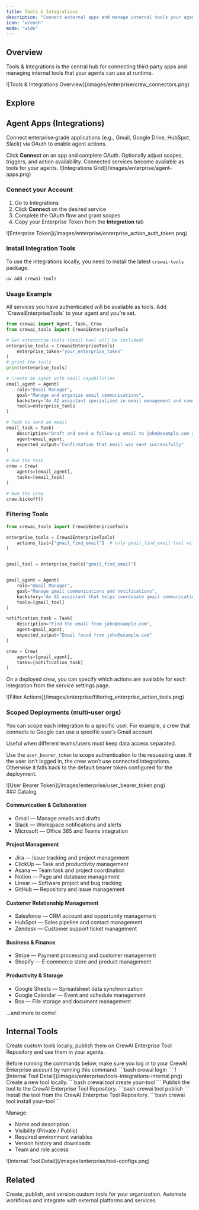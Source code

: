 ```yaml
---
title: Tools & Integrations
description: "Connect external apps and manage internal tools your agents can use."
icon: "wrench"
mode: "wide"
---
```


## Overview

Tools & Integrations is the central hub for connecting third‑party apps and managing internal tools that your agents can use at runtime.

<Frame>
  ![Tools & Integrations Overview](/images/enterprise/crew_connectors.png)
</Frame>

## Explore

<Tabs>
  <Tab title="Integrations" icon="plug">

  ## Agent Apps (Integrations)

  Connect enterprise‑grade applications (e.g., Gmail, Google Drive, HubSpot, Slack) via OAuth to enable agent actions.

  <Steps>
    <Step title="Connect">
      Click <b>Connect</b> on an app and complete OAuth.
    </Step>
    <Step title="Configure">
      Optionally adjust scopes, triggers, and action availability.
    </Step>
    <Step title="Use in Agents">
      Connected services become available as tools for your agents.
    </Step>
  </Steps>

  <Frame>
    ![Integrations Grid](/images/enterprise/agent-apps.png)
  </Frame>

  ### Connect your Account

  1. Go to <Link href="https://app.crewai.com/crewai_plus/connectors">Integrations</Link>
  2. Click <b>Connect</b> on the desired service
  3. Complete the OAuth flow and grant scopes
  4. Copy your Enterprise Token from the <b>Integration</b> tab

  <Frame>
    ![Enterprise Token](/images/enterprise/enterprise_action_auth_token.png)
  </Frame>

  ### Install Integration Tools

  To use the integrations locally, you need to install the latest `crewai-tools` package.

  ```bash
  uv add crewai-tools
  ```

  ### Usage Example

  <Tip>
    All services you have authenticated will be available as tools. Add `CrewaiEnterpriseTools` to your agent and you’re set.
  </Tip>

  ```python
  from crewai import Agent, Task, Crew
  from crewai_tools import CrewaiEnterpriseTools

  # Get enterprise tools (Gmail tool will be included)
  enterprise_tools = CrewaiEnterpriseTools(
      enterprise_token="your_enterprise_token"
  )
  # print the tools
  print(enterprise_tools)

  # Create an agent with Gmail capabilities
  email_agent = Agent(
      role="Email Manager",
      goal="Manage and organize email communications",
      backstory="An AI assistant specialized in email management and communication.",
      tools=enterprise_tools
  )

  # Task to send an email
  email_task = Task(
      description="Draft and send a follow-up email to john@example.com about the project update",
      agent=email_agent,
      expected_output="Confirmation that email was sent successfully"
  )

  # Run the task
  crew = Crew(
      agents=[email_agent],
      tasks=[email_task]
  )

  # Run the crew
  crew.kickoff()
  ```

  ### Filtering Tools

  ```python
  from crewai_tools import CrewaiEnterpriseTools

  enterprise_tools = CrewaiEnterpriseTools(
      actions_list=["gmail_find_email"]  # only gmail_find_email tool will be available
  )


  gmail_tool = enterprise_tools["gmail_find_email"]


  gmail_agent = Agent(
      role="Gmail Manager",
      goal="Manage gmail communications and notifications",
      backstory="An AI assistant that helps coordinate gmail communications.",
      tools=[gmail_tool]
  )

  notification_task = Task(
      description="Find the email from john@example.com",
      agent=gmail_agent,
      expected_output="Email found from john@example.com"
  )

  crew = Crew(
      agents=[gmail_agent],
      tasks=[notification_task]
  )
  ```

  On a deployed crew, you can specify which actions are available for each integration from the service settings page.

  <Frame>
    ![Filter Actions](/images/enterprise/filtering_enterprise_action_tools.png)
  </Frame>

  ### Scoped Deployments (multi‑user orgs)

  You can scope each integration to a specific user. For example, a crew that connects to Google can use a specific user’s Gmail account.

  <Tip>
    Useful when different teams/users must keep data access separated.
  </Tip>

  Use the `user_bearer_token` to scope authentication to the requesting user. If the user isn’t logged in, the crew won’t use connected integrations. Otherwise it falls back to the default bearer token configured for the deployment.

  <Frame>
    ![User Bearer Token](/images/enterprise/user_bearer_token.png)
  </Frame>

  <div id="catalog"></div>
  ### Catalog

  #### Communication & Collaboration
  - Gmail — Manage emails and drafts
  - Slack — Workspace notifications and alerts
  - Microsoft — Office 365 and Teams integration

  #### Project Management
  - Jira — Issue tracking and project management
  - ClickUp — Task and productivity management
  - Asana — Team task and project coordination
  - Notion — Page and database management
  - Linear — Software project and bug tracking
  - GitHub — Repository and issue management

  #### Customer Relationship Management
  - Salesforce — CRM account and opportunity management
  - HubSpot — Sales pipeline and contact management
  - Zendesk — Customer support ticket management

  #### Business & Finance
  - Stripe — Payment processing and customer management
  - Shopify — E‑commerce store and product management

  #### Productivity & Storage
  - Google Sheets — Spreadsheet data synchronization
  - Google Calendar — Event and schedule management
  - Box — File storage and document management

  …and more to come!

  </Tab>
  <Tab title="Internal Tools" icon="toolbox">

  ## Internal Tools

  Create custom tools locally, publish them on CrewAI Enterprise Tool Repository and use them in your agents. 

  <Tip>
  Before running the commands below, make sure you log in to your CrewAI Enterprise account by running this command: 
    ```bash
    crewai login
    ```
  </Tip>

  <Frame>
    ![Internal Tool Detail](/images/enterprise/tools-integrations-internal.png)
  </Frame>

  <Steps>
    <Step title="Create">
      Create a new tool locally.
      ```bash
      crewai tool create your-tool
      ```
    </Step>
    <Step title="Publish">
      Publish the tool to the CrewAI Enterprise Tool Repository.
      ```bash
      crewai tool publish
      ```
    </Step>
    <Step title="Install">
      Install the tool from the CrewAI Enterprise Tool Repository.
      ```bash
      crewai tool install your-tool
      ```
    </Step>
  </Steps>

  Manage:

  - Name and description
  - Visibility (Private / Public)
  - Required environment variables
  - Version history and downloads
  - Team and role access

  <Frame>
    ![Internal Tool Detail](/images/enterprise/tool-configs.png)
  </Frame>

  </Tab>
</Tabs>

## Related

<CardGroup cols={2}>
  <Card title="Tool Repository" href="/en/enterprise/features/tool-repository" icon="toolbox">
    Create, publish, and version custom tools for your organization.
  </Card>
  <Card title="Webhook Automation" href="/en/enterprise/guides/webhook-automation" icon="bolt">
    Automate workflows and integrate with external platforms and services.
  </Card>
</CardGroup>

